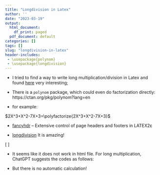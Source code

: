 ```yaml
---
title: "Longdivision in Latex"
author: ''
date: "2023-03-19"
output:
  html_document:
    df_print: paged
  pdf_document: default
categories: []
tags: []
slug: "longdivision-in-latex"
header-includes: 
 - \usepackage{polynom}
 - \usepackage{longdivision}
---
```


- I tried to find a way to write long multiplication/division in Latex and found [here](https://tex.stackexchange.com/questions/288084/latex-for-elementary-school-mathematics) very interesting;

- There is a `polynom` package, which could even do factorization directly: https://ctan.org/pkg/polynom?lang=en

- for example: 

$2X^3+X^2-7X+3=\polyfactorize{2X^3+X^2-7X+3}$

- [fancyhdr](https://ctan.org/pkg/fancyhdr) – Extensive control of page headers and footers in LATEX2ε

- [longdivision](https://ctan.org/pkg/longdivision?lang=en) It is amazing!

\[
\longdivision[stage=0]{5.3}{37} \quad
\longdivision[stage=1]{5.3}{37} \quad
\longdivision[stage=2]{5.3}{37} \quad
\longdivision[stage=3]{5.3}{37} \quad
\longdivision[stage=4]{5.3}{37}
\]

- It seems like it does not work in html file. For long multiplication, ChatGPT suggests the codes as follows:

\begin{align*}
    &\phantom{0}\,1234 \\
    &\times\phantom{0}\,567 \\
    \cline{1-2}
    &\phantom{0}\,7404 \\
    &\phantom{0}6170\phantom{0} \\
    &4936\phantom{00} \\
    \cline{1-2}
    &\phantom{0}700278
\end{align*}

- But there is no automatic calculation!